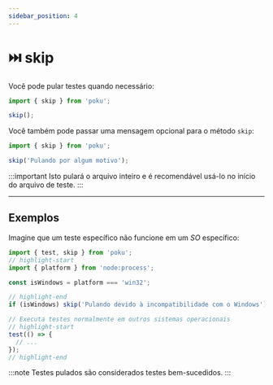 ```yaml
---
sidebar_position: 4
---
```


# ⏭️ skip

Você pode pular testes quando necessário:

```ts
import { skip } from 'poku';

skip();
```

Você também pode passar uma mensagem opcional para o método `skip`:

```ts
import { skip } from 'poku';

skip('Pulando por algum motivo');
```

:::important
Isto pulará o arquivo inteiro e é recomendável usá-lo no início do arquivo de teste.
:::

---

## Exemplos

Imagine que um teste específico não funcione em um _SO_ específico:

```ts
import { test, skip } from 'poku';
// highlight-start
import { platform } from 'node:process';

const isWindows = platform === 'win32';

// highlight-end
if (isWindows) skip('Pulando devido à incompatibilidade com o Windows');

// Executa testes normalmente em outros sistemas operacionais
// highlight-start
test(() => {
  // ...
});
// highlight-end
```

:::note
Testes pulados são considerados testes bem-sucedidos.
:::
